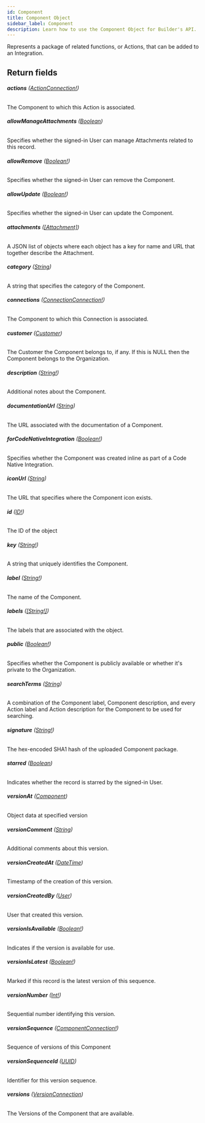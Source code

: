 ```yaml
---
id: Component
title: Component Object
sidebar_label: Component
description: Learn how to use the Component Object for Builder's API.
---
```


Represents a package of related functions, or Actions, that can be added to
an Integration.

## Return fields

###### <b>actions</b> ([ActionConnection!](/composer/builder/api/schema/object/ActionConnection.mdx))

The Component to which this Action is associated.

###### <b>allowManageAttachments</b> ([Boolean](/composer/builder/api/schema/scalar/Boolean.mdx))

Specifies whether the signed-in User can manage Attachments related to this record.

###### <b>allowRemove</b> ([Boolean!](/composer/builder/api/schema/scalar/Boolean.mdx))

Specifies whether the signed-in User can remove the Component.

###### <b>allowUpdate</b> ([Boolean!](/composer/builder/api/schema/scalar/Boolean.mdx))

Specifies whether the signed-in User can update the Component.

###### <b>attachments</b> ([[Attachment]](/composer/builder/api/schema/object/Attachment.mdx))

A JSON list of objects where each object has a key for name and URL that together describe the Attachment.

###### <b>category</b> ([String](/composer/builder/api/schema/scalar/String.mdx))

A string that specifies the category of the Component.

###### <b>connections</b> ([ConnectionConnection!](/composer/builder/api/schema/object/ConnectionConnection.mdx))

The Component to which this Connection is associated.

###### <b>customer</b> ([Customer](/composer/builder/api/schema/object/Customer.mdx))

The Customer the Component belongs to, if any. If this is NULL then the Component belongs to the Organization.

###### <b>description</b> ([String!](/composer/builder/api/schema/scalar/String.mdx))

Additional notes about the Component.

###### <b>documentationUrl</b> ([String](/composer/builder/api/schema/scalar/String.mdx))

The URL associated with the documentation of a Component.

###### <b>forCodeNativeIntegration</b> ([Boolean!](/composer/builder/api/schema/scalar/Boolean.mdx))

Specifies whether the Component was created inline as part of a Code Native Integration.

###### <b>iconUrl</b> ([String](/composer/builder/api/schema/scalar/String.mdx))

The URL that specifies where the Component icon exists.

###### <b>id</b> ([ID!](/composer/builder/api/schema/scalar/ID.mdx))

The ID of the object

###### <b>key</b> ([String!](/composer/builder/api/schema/scalar/String.mdx))

A string that uniquely identifies the Component.

###### <b>label</b> ([String!](/composer/builder/api/schema/scalar/String.mdx))

The name of the Component.

###### <b>labels</b> ([[String!]](/composer/builder/api/schema/scalar/String.mdx))

The labels that are associated with the object.

###### <b>public</b> ([Boolean!](/composer/builder/api/schema/scalar/Boolean.mdx))

Specifies whether the Component is publicly available or whether it's private to the Organization.

###### <b>searchTerms</b> ([String](/composer/builder/api/schema/scalar/String.mdx))

A combination of the Component label, Component description, and every Action label and Action description for the Component to be used for searching.

###### <b>signature</b> ([String!](/composer/builder/api/schema/scalar/String.mdx))

The hex-encoded SHA1 hash of the uploaded Component package.

###### <b>starred</b> ([Boolean](/composer/builder/api/schema/scalar/Boolean.mdx))

Indicates whether the record is starred by the signed-in User.

###### <b>versionAt</b> ([Component](/composer/builder/api/schema/object/Component.mdx))

Object data at specified version

###### <b>versionComment</b> ([String](/composer/builder/api/schema/scalar/String.mdx))

Additional comments about this version.

###### <b>versionCreatedAt</b> ([DateTime](/composer/builder/api/schema/scalar/DateTime.mdx))

Timestamp of the creation of this version.

###### <b>versionCreatedBy</b> ([User](/composer/builder/api/schema/object/User.mdx))

User that created this version.

###### <b>versionIsAvailable</b> ([Boolean!](/composer/builder/api/schema/scalar/Boolean.mdx))

Indicates if the version is available for use.

###### <b>versionIsLatest</b> ([Boolean!](/composer/builder/api/schema/scalar/Boolean.mdx))

Marked if this record is the latest version of this sequence.

###### <b>versionNumber</b> ([Int!](/composer/builder/api/schema/scalar/Int.mdx))

Sequential number identifying this version.

###### <b>versionSequence</b> ([ComponentConnection!](/composer/builder/api/schema/object/ComponentConnection.mdx))

Sequence of versions of this Component

###### <b>versionSequenceId</b> ([UUID](/composer/builder/api/schema/scalar/UUID.mdx))

Identifier for this version sequence.

###### <b>versions</b> ([VersionConnection](/composer/builder/api/schema/object/VersionConnection.mdx))

The Versions of the Component that are available.
